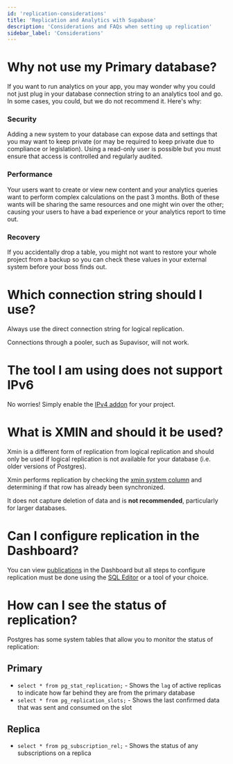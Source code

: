 ```yaml
---
id: 'replication-considerations'
title: 'Replication and Analytics with Supabase'
description: 'Considerations and FAQs when setting up replication'
sidebar_label: 'Considerations'
---
```


# Why not use my Primary database?

If you want to run analytics on your app, you may wonder why you could not just plug in your database connection string to an analytics tool and go. In some cases, you could, but we do not recommend it. Here's why:

### Security

Adding a new system to your database can expose data and settings that you may want to keep private (or may be required to keep private due to compliance or legislation). Using a read-only user is possible but you must ensure that access is controlled and regularly audited.

### Performance

Your users want to create or view new content and your analytics queries want to perform complex calculations on the past 3 months. Both of these wants will be sharing the same resources and one might win over the other; causing your users to have a bad experience or your analytics report to time out.

### Recovery

If you accidentally drop a table, you might not want to restore your whole project from a backup so you can check these values in your external system before your boss finds out.


# Which connection string should I use?

Always use the direct connection string for logical replication. 

Connections through a pooler, such as Supavisor, will not work.

# The tool I am using does not support IPv6

No worries! Simply enable the [IPv4 addon](/guides/platform/ipv4-address) for your project.

# What is XMIN and should it be used?

Xmin is a different form of replication from logical replication and should only be used if logical replication is not available for your database (i.e. older versions of Postgres).

Xmin performs replication by checking the [xmin system column](https://www.postgresql.org/docs/current/ddl-system-columns.html) and determining if that row has already been synchronized.

It does not capture deletion of data and is **not recommended**, particularly for larger databases.

# Can I configure replication in the Dashboard?

You can view [publications](https://supabase.com/dashboard/project/default/database/publications) in the Dashboard but all steps to configure replication must be done using the [SQL Editor](https://supabase.com/dashboard/project/default/sql/new) or a tool of your choice.

# How can I see the status of replication?

Postgres has some system tables that allow you to monitor the status of replication:

## Primary

- `select * from pg_stat_replication;` - Shows the `lag` of active replicas to indicate how far behind they are from the primary database
- `select * from pg_replication_slots;` - Shows the last confirmed data that was sent and consumed on the slot

## Replica

- `select * from pg_subscription_rel;` - Shows the status of any subscriptions on a replica
